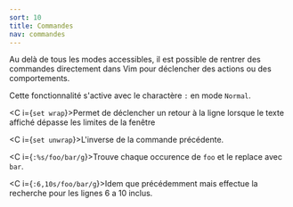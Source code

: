 ```yaml
---
sort: 10
title: Commandes
nav: commandes
---
```


Au delà de tous les modes accessibles, il est possible de rentrer des commandes directement dans Vim pour déclencher des actions ou des comportements.

Cette fonctionnalité s'active avec le charactère `:` en mode `Normal`.

<C i={`set wrap`}>Permet de déclencher un retour à la ligne lorsque le texte affiché dépasse les limites de la fenêtre</C>

<C i={`set unwrap`}>L'inverse de la commande précédente.</C>

<C i={`:%s/foo/bar/g`}>Trouve chaque occurence de `foo` et le replace avec `bar`.</C>

<C i={`:6,10s/foo/bar/g`}>Idem que précédemment mais effectue la recherche pour les lignes 6 a 10 inclus.</C>
